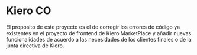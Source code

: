 # Kiero CO

El proposito de este proyecto es el de corregir los errores de código ya existentes en el proyecto de frontend de Kiero MarketPlace y añadir nuevas funcionalidades de acuerdo a las necesidades de los clientes finales o de la junta directiva de Kiero. 
